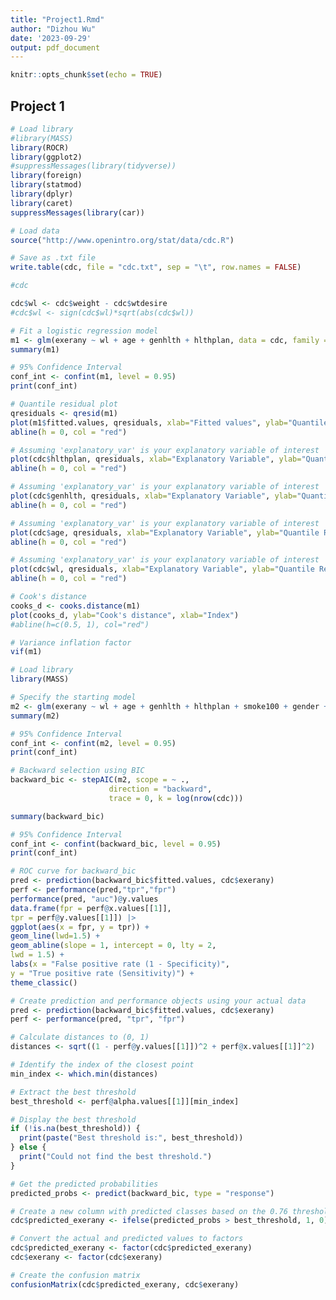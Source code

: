 ```yaml
---
title: "Project1.Rmd"
author: "Dizhou Wu"
date: '2023-09-29'
output: pdf_document
---
```


```r
knitr::opts_chunk$set(echo = TRUE)
```

## Project 1

```r
# Load library
#library(MASS)
library(ROCR)
library(ggplot2)
#suppressMessages(library(tidyverse))
library(foreign)
library(statmod)
library(dplyr)
library(caret)
suppressMessages(library(car))
```

```r
# Load data
source("http://www.openintro.org/stat/data/cdc.R")
```

```r
# Save as .txt file
write.table(cdc, file = "cdc.txt", sep = "\t", row.names = FALSE)
```


```r
#cdc
```

```r
cdc$wl <- cdc$weight - cdc$wtdesire
#cdc$wl <- sign(cdc$wl)*sqrt(abs(cdc$wl))
```

```r
# Fit a logistic regression model
m1 <- glm(exerany ~ wl + age + genhlth + hlthplan, data = cdc, family = binomial)
summary(m1)
```

```r
# 95% Confidence Interval
conf_int <- confint(m1, level = 0.95)
print(conf_int)
```



```r
# Quantile residual plot
qresiduals <- qresid(m1)
plot(m1$fitted.values, qresiduals, xlab="Fitted values", ylab="Quantile Residuals")
abline(h = 0, col = "red")
```




```r
# Assuming 'explanatory_var' is your explanatory variable of interest
plot(cdc$hlthplan, qresiduals, xlab="Explanatory Variable", ylab="Quantile Residuals")
abline(h = 0, col = "red")
```


```r
# Assuming 'explanatory_var' is your explanatory variable of interest
plot(cdc$genhlth, qresiduals, xlab="Explanatory Variable", ylab="Quantile Residuals")
abline(h = 0, col = "red")
```


```r
# Assuming 'explanatory_var' is your explanatory variable of interest
plot(cdc$age, qresiduals, xlab="Explanatory Variable", ylab="Quantile Residuals")
abline(h = 0, col = "red")
```


```r
# Assuming 'explanatory_var' is your explanatory variable of interest
plot(cdc$wl, qresiduals, xlab="Explanatory Variable", ylab="Quantile Residuals")
abline(h = 0, col = "red")
```

```r
# Cook's distance
cooks_d <- cooks.distance(m1)
plot(cooks_d, ylab="Cook's distance", xlab="Index")
#abline(h=c(0.5, 1), col="red")
```

```r
# Variance inflation factor
vif(m1)
```

```r
# Load library
library(MASS)

# Specify the starting model
m2 <- glm(exerany ~ wl + age + genhlth + hlthplan + smoke100 + gender + height, data = cdc, family = binomial)
summary(m2)
```


```r
# 95% Confidence Interval
conf_int <- confint(m2, level = 0.95)
print(conf_int)
```


```r
# Backward selection using BIC
backward_bic <- stepAIC(m2, scope = ~ .,
                      direction = "backward",
                      trace = 0, k = log(nrow(cdc)))

summary(backward_bic)
```

```r
# 95% Confidence Interval
conf_int <- confint(backward_bic, level = 0.95)
print(conf_int)
```


```r
# ROC curve for backward_bic
pred <- prediction(backward_bic$fitted.values, cdc$exerany)
perf <- performance(pred,"tpr","fpr")
performance(pred, "auc")@y.values
data.frame(fpr = perf@x.values[[1]],
tpr = perf@y.values[[1]]) |>
ggplot(aes(x = fpr, y = tpr)) +
geom_line(lwd=1.5) +
geom_abline(slope = 1, intercept = 0, lty = 2,
lwd = 1.5) +
labs(x = "False positive rate (1 - Specificity)",
y = "True positive rate (Sensitivity)") +
theme_classic()
```

```r
# Create prediction and performance objects using your actual data
pred <- prediction(backward_bic$fitted.values, cdc$exerany)
perf <- performance(pred, "tpr", "fpr")

# Calculate distances to (0, 1)
distances <- sqrt((1 - perf@y.values[[1]])^2 + perf@x.values[[1]]^2)

# Identify the index of the closest point
min_index <- which.min(distances)

# Extract the best threshold
best_threshold <- perf@alpha.values[[1]][min_index]

# Display the best threshold
if (!is.na(best_threshold)) {
  print(paste("Best threshold is:", best_threshold))
} else {
  print("Could not find the best threshold.")
}
```





```r
# Get the predicted probabilities
predicted_probs <- predict(backward_bic, type = "response")

# Create a new column with predicted classes based on the 0.76 threshold
cdc$predicted_exerany <- ifelse(predicted_probs > best_threshold, 1, 0)

# Convert the actual and predicted values to factors
cdc$predicted_exerany <- factor(cdc$predicted_exerany)
cdc$exerany <- factor(cdc$exerany)

# Create the confusion matrix
confusionMatrix(cdc$predicted_exerany, cdc$exerany)
```


















